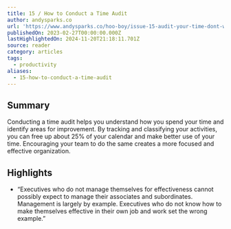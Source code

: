 ```yaml
---
title: 15 / How to Conduct a Time Audit
author: andysparks.co
url: 'https://www.andysparks.co/hoo-boy/issue-15-audit-your-time-dont-waste-it'
publishedOn: 2023-02-27T00:00:00.000Z
lastHighlightedOn: 2024-11-20T21:18:11.701Z
source: reader
category: articles
tags:
  - productivity
aliases:
  - 15-how-to-conduct-a-time-audit
---
```

## Summary

Conducting a time audit helps you understand how you spend your time and identify areas for improvement. By tracking and classifying your activities, you can free up about 25% of your calendar and make better use of your time. Encouraging your team to do the same creates a more focused and effective organization.

## Highlights
- “Executives who do not manage themselves for effectiveness cannot possibly expect to manage their associates and subordinates. Management is largely by example. Executives who do not know how to make themselves effective in their own job and work set the wrong example.”
